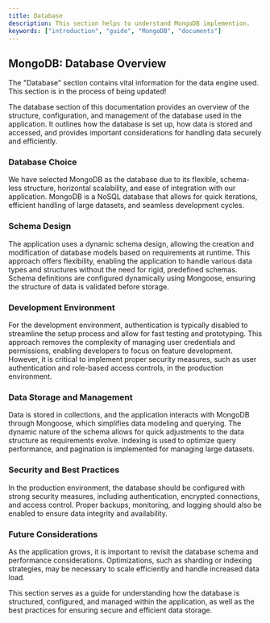 ```yaml
---
title: Database
description: This section helps to understand MongoDB implemention.
keywords: ["introduction", "guide", "MongoDB", "documents"]
---
```


## MongoDB: Database Overview

<Note title="Notes" type="success">
  The "Database" section contains vital information for the data engine used.
  This section is in the process of being updated!
</Note>

The database section of this documentation provides an overview of the structure, configuration, and management of the database used in the application. It outlines how the database is set up, how data is stored and accessed, and provides important considerations for handling data securely and efficiently.

### Database Choice

We have selected MongoDB as the database due to its flexible, schema-less structure, horizontal scalability, and ease of integration with our application. MongoDB is a NoSQL database that allows for quick iterations, efficient handling of large datasets, and seamless development cycles.

### Schema Design

The application uses a dynamic schema design, allowing the creation and modification of database models based on requirements at runtime. This approach offers flexibility, enabling the application to handle various data types and structures without the need for rigid, predefined schemas. Schema definitions are configured dynamically using Mongoose, ensuring the structure of data is validated before storage.

### Development Environment

For the development environment, authentication is typically disabled to streamline the setup process and allow for fast testing and prototyping. This approach removes the complexity of managing user credentials and permissions, enabling developers to focus on feature development. However, it is critical to implement proper security measures, such as user authentication and role-based access controls, in the production environment.

### Data Storage and Management

Data is stored in collections, and the application interacts with MongoDB through Mongoose, which simplifies data modeling and querying. The dynamic nature of the schema allows for quick adjustments to the data structure as requirements evolve. Indexing is used to optimize query performance, and pagination is implemented for managing large datasets.

### Security and Best Practices

<Note title="Pending" type="warning">
  In the production environment, the database should be configured with strong
  security measures, including authentication, encrypted connections, and access
  control. Proper backups, monitoring, and logging should also be enabled to
  ensure data integrity and availability.
</Note>

### Future Considerations

As the application grows, it is important to revisit the database schema and performance considerations. Optimizations, such as sharding or indexing strategies, may be necessary to scale efficiently and handle increased data load.

This section serves as a guide for understanding how the database is structured, configured, and managed within the application, as well as the best practices for ensuring secure and efficient data storage.
